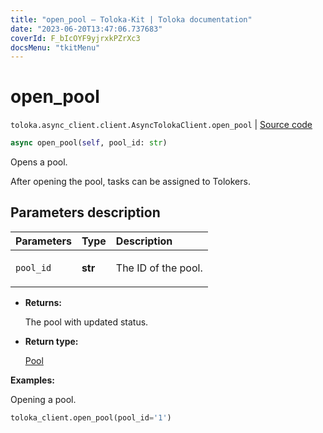```yaml
---
title: "open_pool — Toloka-Kit | Toloka documentation"
date: "2023-06-20T13:47:06.737683"
coverId: F_bIcOYF9yjrxkPZrXc3
docsMenu: "tkitMenu"
---
```


# open_pool

`toloka.async_client.client.AsyncTolokaClient.open_pool` | [Source code](https://github.com/Toloka/toloka-kit/blob/v1.2.0/src/async_client/client.py#L0)

```python
async open_pool(self, pool_id: str)
```

Opens a pool.

After opening the pool, tasks can be assigned to Tolokers.

## Parameters description

| Parameters | Type | Description |
| :----------| :----| :-----------|
`pool_id`|**str**|<p>The ID of the pool.</p>

* **Returns:**

  The pool with updated status.

* **Return type:**

  [Pool](/docs/toloka-kit/reference/toloka.client.pool.Pool)

**Examples:**

Opening a pool.

```python
toloka_client.open_pool(pool_id='1')
```